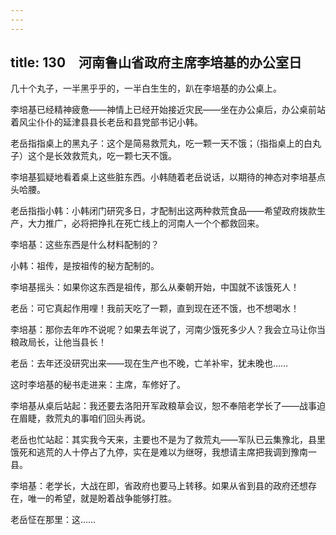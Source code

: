 ```yaml
---
---
---
```

title: 130　河南鲁山省政府主席李培基的办公室日
---




几十个丸子，一半黑乎乎的，一半白生生的，趴在李培基的办公桌上。

李培基已经精神疲惫——神情上已经开始接近灾民——坐在办公桌后，办公桌前站着风尘仆仆的延津县县长老岳和县党部书记小韩。

老岳指指桌上的黑丸子：这个是简易救荒丸，吃一颗一天不饿；（指指桌上的白丸子）这个是长效救荒丸，吃一颗七天不饿。

李培基狐疑地看着桌上这些脏东西。小韩随着老岳说话，以期待的神态对李培基点头哈腰。

老岳指指小韩：小韩闭门研究多日，才配制出这两种救荒食品——希望政府拨款生产，大力推广，必将把挣扎在死亡线上的河南人一个个都救回来。

李培基：这些东西是什么材料配制的？

小韩：祖传，是按祖传的秘方配制的。

李培基摇头：如果你这东西是祖传，那么从秦朝开始，中国就不该饿死人！

老岳：可它真起作用哩！我前天吃了一颗，直到现在还不饿，也不想喝水！

李培基：那你去年咋不说呢？如果去年说了，河南少饿死多少人？我会立马让你当粮政局长，让他当县长！

老岳：去年还没研究出来——现在生产也不晚，亡羊补牢，犹未晚也……

这时李培基的秘书走进来：主席，车修好了。

李培基从桌后站起：我还要去洛阳开军政粮草会议，恕不奉陪老学长了——战事迫在眉睫，救荒丸的事咱们回头再说。

老岳也忙站起：其实我今天来，主要也不是为了救荒丸——军队已云集豫北，县里饿死和逃荒的人十停占了九停，实在是难以为继呀，我想请主席把我调到豫南一县。

李培基：老学长，大战在即，省政府也要马上转移。如果从省到县的政府还想存在，唯一的希望，就是盼着战争能够打胜。

老岳怔在那里：这……